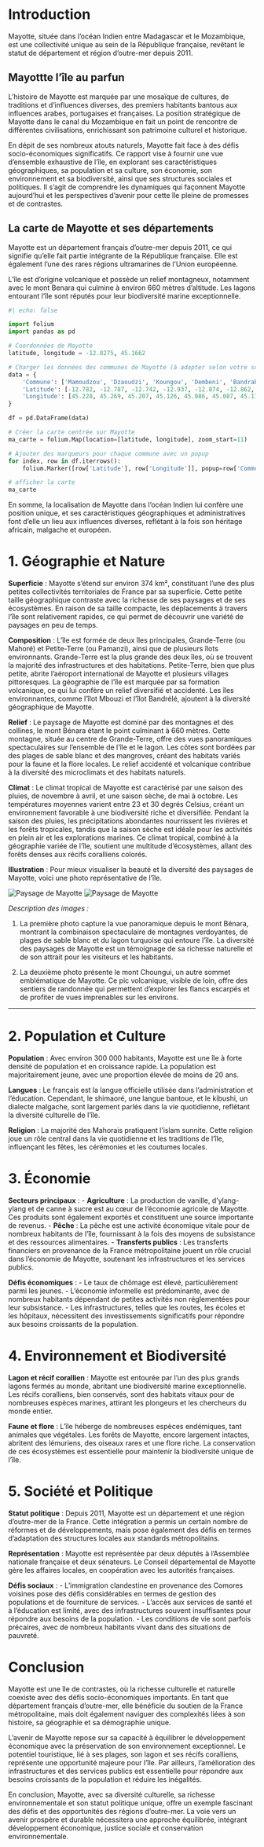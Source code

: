 # Introduction

Mayotte, située dans l'océan Indien entre Madagascar et le Mozambique, est une collectivité unique au sein de la République française, revêtant le statut de département et région d'outre-mer depuis 2011.

## Mayottte l'île au parfun

 L'histoire de Mayotte est marquée par une mosaïque de cultures, de traditions et d'influences diverses, des premiers habitants bantous aux influences arabes, portugaises et françaises. La position stratégique de Mayotte dans le canal du Mozambique en fait un point de rencontre de différentes civilisations, enrichissant son patrimoine culturel et historique.

En dépit de ses nombreux atouts naturels, Mayotte fait face à des défis socio-économiques significatifs. Ce rapport vise à fournir une vue d'ensemble exhaustive de l'île, en explorant ses caractéristiques géographiques, sa population et sa culture, son économie, son environnement et sa biodiversité, ainsi que ses structures sociales et politiques. Il s'agit de comprendre les dynamiques qui façonnent Mayotte aujourd'hui et les perspectives d'avenir pour cette île pleine de promesses et de contrastes.

## La carte de Mayotte et ses départements

 Mayotte est un département français d'outre-mer depuis 2011, ce qui signifie qu'elle fait partie intégrante de la République française. Elle est également l'une des rares régions ultramarines de l'Union européenne. 

 L'île est d'origine volcanique et possède un relief montagneux, notamment avec le mont Benara qui culmine à environ 660 mètres d'altitude. Les lagons entourant l'île sont réputés pour leur biodiversité marine exceptionnelle.

```python
#| echo: false

import folium
import pandas as pd

# Coordonnées de Mayotte
latitude, longitude = -12.8275, 45.1662

# Charger les données des communes de Mayotte (à adapter selon votre source de données)
data = {
    'Commune': ['Mamoudzou', 'Dzaoudzi', 'Koungou', 'Dembeni', 'Bandraboua', 'Sada', 'Ouangani', 'Chirongui', 'Boueni', 'Mtsamboro', 'Acoua', 'Mtsangamouji', 'Tsingoni', 'Bandrele', 'Kani-Kéli', 'Bouéni', 'Chiconi'],
    'Latitude': [-12.782, -12.787, -12.742, -12.937, -12.874, -12.862, -12.801, -12.974, -12.889, -12.698, -12.871, -12.794, -12.800, -12.906, -12.906, -12.904, -12.955],
    'Longitude': [45.228, 45.269, 45.207, 45.126, 45.086, 45.087, 45.175, 45.865, 45.079, 45.032, 45.068, 45.136, 45.137, 45.118, 45.178, 45.220, 45.101]
}

df = pd.DataFrame(data)

# Créer la carte centrée sur Mayotte
ma_carte = folium.Map(location=[latitude, longitude], zoom_start=11)

# Ajouter des marqueurs pour chaque commune avec un popup
for index, row in df.iterrows():
    folium.Marker([row['Latitude'], row['Longitude']], popup=row['Commune']).add_to(ma_carte)

# afficher la carte 
ma_carte
```

En somme, la localisation de Mayotte dans l'océan Indien lui confère une position unique, et ses caractéristiques géographiques et administratives font d'elle un lieu aux influences diverses, reflétant à la fois son héritage africain, malgache et européen.


# 1. Géographie et Nature

**Superficie** : Mayotte s’étend sur environ 374 km², constituant l’une des plus petites collectivités territoriales de France par sa superficie. Cette petite taille géographique contraste avec la richesse de ses paysages et de ses écosystèmes. En raison de sa taille compacte, les déplacements à travers l'île sont relativement rapides, ce qui permet de découvrir une variété de paysages en peu de temps.

**Composition** : L’île est formée de deux îles principales, Grande-Terre (ou Mahoré) et Petite-Terre (ou Pamanzi), ainsi que de plusieurs îlots environnants. Grande-Terre est la plus grande des deux îles, où se trouvent la majorité des infrastructures et des habitations. Petite-Terre, bien que plus petite, abrite l'aéroport international de Mayotte et plusieurs villages pittoresques. La géographie de l’île est marquée par sa formation volcanique, ce qui lui confère un relief diversifié et accidenté. Les îles environnantes, comme l'îlot Mbouzi et l'îlot Bandrélé, ajoutent à la diversité géographique de Mayotte.

**Relief** : Le paysage de Mayotte est dominé par des montagnes et des collines, le mont Bénara étant le point culminant à 660 mètres. Cette montagne, située au centre de Grande-Terre, offre des vues panoramiques spectaculaires sur l'ensemble de l'île et le lagon. Les côtes sont bordées par des plages de sable blanc et des mangroves, créant des habitats variés pour la faune et la flore locales. Le relief accidenté et volcanique contribue à la diversité des microclimats et des habitats naturels.

**Climat** : Le climat tropical de Mayotte est caractérisé par une saison des pluies, de novembre à avril, et une saison sèche, de mai à octobre. Les températures moyennes varient entre 23 et 30 degrés Celsius, créant un environnement favorable à une biodiversité riche et diversifiée. Pendant la saison des pluies, les précipitations abondantes nourrissent les rivières et les forêts tropicales, tandis que la saison sèche est idéale pour les activités en plein air et les explorations marines. Ce climat tropical, combiné à la géographie variée de l'île, soutient une multitude d'écosystèmes, allant des forêts denses aux récifs coralliens colorés.

**Illustration** :
Pour mieux visualiser la beauté et la diversité des paysages de Mayotte, voici une photo représentative de l'île.

![Paysage de Mayotte](benara.jpg)
![Paysage de Mayotte](choungui.jpg)

*Description des images :*

1. La première photo capture la vue panoramique depuis le mont Bénara, montrant la combinaison spectaculaire de montagnes verdoyantes, de plages de sable blanc et du lagon turquoise qui entoure l'île. La diversité des paysages de Mayotte est un témoignage de sa richesse naturelle et de son attrait pour les visiteurs et les habitants.

2. La deuxième photo présente le mont Choungui, un autre sommet emblématique de Mayotte. Ce pic volcanique, visible de loin, offre des sentiers de randonnée qui permettent d'explorer les flancs escarpés et de profiter de vues imprenables sur les environs.

---


# 2. Population et Culture

**Population** : Avec environ 300 000 habitants, Mayotte est une île à forte densité de population et en croissance rapide. La population est majoritairement jeune, avec une proportion élevée de moins de 20 ans.

**Langues** : Le français est la langue officielle utilisée dans l'administration et l'éducation. Cependant, le shimaoré, une langue bantoue, et le kibushi, un dialecte malgache, sont largement parlés dans la vie quotidienne, reflétant la diversité culturelle de l'île.

**Religion** : La majorité des Mahorais pratiquent l'islam sunnite. Cette religion joue un rôle central dans la vie quotidienne et les traditions de l'île, influençant les fêtes, les cérémonies et les coutumes locales.

# 3. Économie

**Secteurs principaux** :
- **Agriculture** : La production de vanille, d'ylang-ylang et de canne à sucre est au cœur de l'économie agricole de Mayotte. Ces produits sont également exportés et constituent une source importante de revenus.
- **Pêche** : La pêche est une activité économique vitale pour de nombreux habitants de l'île, fournissant à la fois des moyens de subsistance et des ressources alimentaires.
- **Transferts publics** : Les transferts financiers en provenance de la France métropolitaine jouent un rôle crucial dans l'économie de Mayotte, soutenant les infrastructures et les services publics.

**Défis économiques** :
- Le taux de chômage est élevé, particulièrement parmi les jeunes.
- L'économie informelle est prédominante, avec de nombreux habitants dépendant de petites activités non réglementées pour leur subsistance.
- Les infrastructures, telles que les routes, les écoles et les hôpitaux, nécessitent des investissements significatifs pour répondre aux besoins croissants de la population.

# 4. Environnement et Biodiversité

**Lagon et récif corallien** : Mayotte est entourée par l'un des plus grands lagons fermés au monde, abritant une biodiversité marine exceptionnelle. Les récifs coralliens, bien conservés, sont des habitats vitaux pour de nombreuses espèces marines, attirant les plongeurs et les chercheurs du monde entier.

**Faune et flore** : L'île héberge de nombreuses espèces endémiques, tant animales que végétales. Les forêts de Mayotte, encore largement intactes, abritent des lémuriens, des oiseaux rares et une flore riche. La conservation de ces écosystèmes est essentielle pour maintenir la biodiversité unique de l'île.

# 5. Société et Politique

**Statut politique** : Depuis 2011, Mayotte est un département et une région d'outre-mer de la France. Cette intégration a permis un certain nombre de réformes et de développements, mais pose également des défis en termes d'adaptation des structures locales aux standards métropolitains.

**Représentation** : Mayotte est représentée par deux députés à l'Assemblée nationale française et deux sénateurs. Le Conseil départemental de Mayotte gère les affaires locales, en coopération avec les autorités françaises.

**Défis sociaux** :
- L'immigration clandestine en provenance des Comores voisines pose des défis considérables en termes de gestion des populations et de fourniture de services.
- L'accès aux services de santé et à l'éducation est limité, avec des infrastructures souvent insuffisantes pour répondre aux besoins de la population.
- Les conditions de vie sont parfois précaires, avec de nombreux habitants vivant dans des situations de pauvreté.

# Conclusion

Mayotte est une île de contrastes, où la richesse culturelle et naturelle coexiste avec des défis socio-économiques importants. En tant que département français d'outre-mer, elle bénéficie du soutien de la France métropolitaine, mais doit également naviguer des complexités liées à son histoire, sa géographie et sa démographie unique.

L'avenir de Mayotte repose sur sa capacité à équilibrer le développement économique avec la préservation de son environnement exceptionnel. Le potentiel touristique, lié à ses plages, son lagon et ses récifs coralliens, représente une opportunité majeure pour l'île. Par ailleurs, l'amélioration des infrastructures et des services publics est essentielle pour répondre aux besoins croissants de la population et réduire les inégalités.

En conclusion, Mayotte, avec sa diversité culturelle, sa richesse environnementale et son statut politique unique, offre un exemple fascinant des défis et des opportunités des régions d'outre-mer. La voie vers un avenir prospère et durable nécessitera une approche équilibrée, intégrant développement économique, justice sociale et conservation environnementale.
